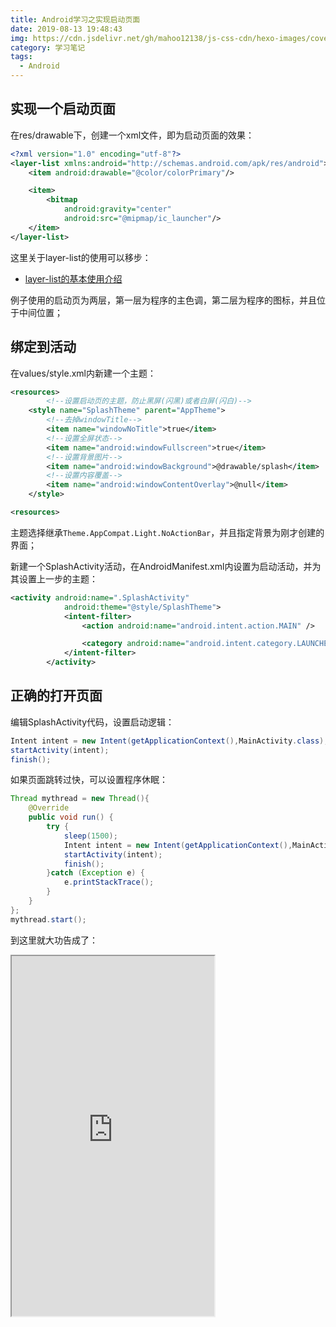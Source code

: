 ```yaml
---
title: Android学习之实现启动页面
date: 2019-08-13 19:48:43
img: https://cdn.jsdelivr.net/gh/mahoo12138/js-css-cdn/hexo-images/cover/android.png
category: 学习笔记
tags:
  - Android
---
```


## 实现一个启动页面

在res/drawable下，创建一个xml文件，即为启动页面的效果：

```xml
<?xml version="1.0" encoding="utf-8"?>
<layer-list xmlns:android="http://schemas.android.com/apk/res/android">
    <item android:drawable="@color/colorPrimary"/>

    <item>
        <bitmap
            android:gravity="center"
            android:src="@mipmap/ic_launcher"/>
    </item>
</layer-list>
```

这里关于layer-list的使用可以移步：

- [ layer-list的基本使用介绍](https://blog.csdn.net/north1989/article/details/53485729/)

例子使用的启动页为两层，第一层为程序的主色调，第二层为程序的图标，并且位于中间位置；

## 绑定到活动

在values/style.xml内新建一个主题：

```xml
<resources>
        <!--设置启动页的主题，防止黑屏(闪黑)或者白屏(闪白)-->
    <style name="SplashTheme" parent="AppTheme">
        <!--去掉windowTitle-->
        <item name="windowNoTitle">true</item>
        <!--设置全屏状态-->
        <item name="android:windowFullscreen">true</item>
        <!--设置背景图片-->
        <item name="android:windowBackground">@drawable/splash</item>
        <!--设置内容覆盖-->
        <item name="android:windowContentOverlay">@null</item>
    </style>

<resources>

```

主题选择继承`Theme.AppCompat.Light.NoActionBar`，并且指定背景为刚才创建的界面；

新建一个SplashActivity活动，在AndroidManifest.xml内设置为启动活动，并为其设置上一步的主题：

```xml
<activity android:name=".SplashActivity"
            android:theme="@style/SplashTheme">
            <intent-filter>
                <action android:name="android.intent.action.MAIN" />

                <category android:name="android.intent.category.LAUNCHER" />
            </intent-filter>
        </activity>
```

## 正确的打开页面

编辑SplashActivity代码，设置启动逻辑：

```java
Intent intent = new Intent(getApplicationContext(),MainActivity.class);
startActivity(intent);
finish();
```

如果页面跳转过快，可以设置程序休眠：

```java
Thread mythread = new Thread(){
	@Override
    public void run() {
    	try {
        	sleep(1500);
            Intent intent = new Intent(getApplicationContext(),MainActivity.class);
            startActivity(intent);
            finish();
		}catch (Exception e) {
        	e.printStackTrace();
        }
    }
};
mythread.start();
```

到这里就大功告成了：

<iframe height="576" width="324" src="https://cdn.jsdelivr.net/gh/mahoo12138/js-css-cdn/hexo-images/study/Android/splash.gif" />
